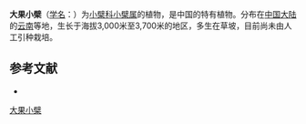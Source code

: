 {{Speciesbox
| name = 大果小檗
| status = 
| status_system = 
| image =
| genus = Berberis
| species = fengii
| authority = S. Y. Bao
}}

'''大果小檗'''（[[学名|学名]]：{{lang|la|''Berberis fengii''}}）为[[小檗科|小檗科]][[小檗属|小檗属]]的植物，是中国的特有植物。分布在[[中国大陆|中国大陆]]的[[云南|云南]]等地，生长于海拔3,000米至3,700米的地区，多生在草坡，目前尚未由人工引种栽培。

== 参考文献 ==
<div class="references-small">
* {{cite web| url =http://www.bioinfo.cn/db05/KmzwSpecies.php?action=view&id=2133| title =大果小檗| work =《中国高等植物数据库全库》| publisher =中国科学院微生物研究所| author =昆明植物研究所| accessdate =2009-02-23| deadurl =yes| archiveurl =https://web.archive.org/web/20160305042207/http://www.bioinfo.cn/db05/KmzwSpecies.php?action=view&id=2133| archivedate =2016-03-05}}
</div>
{{Taxonbar|from=Q10935818}}

[[Category:小檗属|大果小檗]]


{{植物小作品}}